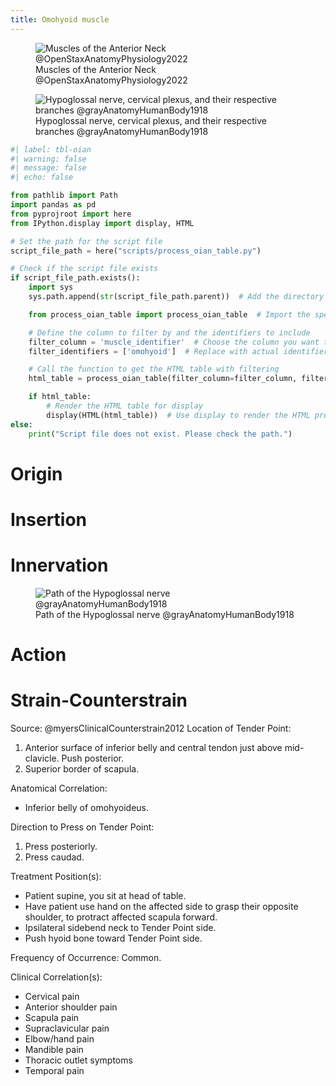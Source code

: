 ```yaml
---
title: Omohyoid muscle
---
```


![Muscles of the Anterior Neck @OpenStaxAnatomyPhysiology2022](/The Archive/Images/OpenStax Anatomy and Physiology 2e/fig11.13 Muscles of the Anterior Neck.jpeg){#fig-openstax-fig11.13}

![Hypoglossal nerve, cervical plexus, and their respective branches @grayAnatomyHumanBody1918](/The Archive/Images/Gray anatomy 1918 images/Neurology/image794 Hypoglossal nerve cervical plexus and their branches.gif){#fig-gray1918-image794}

```python
#| label: tbl-oian
#| warning: false
#| message: false
#| echo: false

from pathlib import Path
import pandas as pd
from pyprojroot import here
from IPython.display import display, HTML

# Set the path for the script file
script_file_path = here("scripts/process_oian_table.py")

# Check if the script file exists
if script_file_path.exists():
    import sys
    sys.path.append(str(script_file_path.parent))  # Add the directory of the script to the system path

    from process_oian_table import process_oian_table  # Import the specific function

    # Define the column to filter by and the identifiers to include
    filter_column = 'muscle_identifier'  # Choose the column you want to filter by
    filter_identifiers = ['omohyoid']  # Replace with actual identifiers you want to include

    # Call the function to get the HTML table with filtering
    html_table = process_oian_table(filter_column=filter_column, filter_identifiers=filter_identifiers)

    if html_table:
        # Render the HTML table for display
        display(HTML(html_table))  # Use display to render the HTML properly
else:
    print("Script file does not exist. Please check the path.")

```


# Origin {#origin}

# Insertion {#insertion}

# Innervation {#innervation}

![Path of the Hypoglossal nerve @grayAnatomyHumanBody1918](/The Archive/Images/Gray anatomy 1918 images/Neurology/image795 Plan of hypoglossal nerve.gif){#fig-gray1918-image795}

# Action {#action}



# Strain-Counterstrain

::: {.callout}
Source: @myersClinicalCounterstrain2012
Location of Tender Point:

1. Anterior surface of inferior belly and central tendon just above mid-clavicle. Push posterior. 
1. Superior border of scapula.

Anatomical Correlation: 

- Inferior belly of omohyoideus.  

Direction to Press on Tender Point: 

1. Press posteriorly. 
2. Press caudad.  

Treatment Position(s): 

- Patient supine, you sit at head of table. 
- Have patient use hand on the affected side to grasp their opposite shoulder, to protract affected scapula forward. 
- Ipsilateral sidebend neck to Tender Point side. 
- Push hyoid bone toward Tender Point side.

Frequency of Occurrence: Common.

Clinical Correlation(s): 

- Cervical pain 
- Anterior shoulder pain 
- Scapula pain 
- Supraclavicular pain 
- Elbow/hand pain 
- Mandible pain 
- Thoracic outlet symptoms 
- Temporal pain

:::